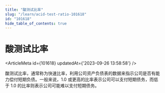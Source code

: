 ```yaml
---
title: "酸测试比率"
slug: "/learn/acid-test-ratio-101618"
id: "101618"
hide_table_of_contents: true
---
```



# 酸测试比率

<ArticleMeta id={101618} updatedAt={'2023-09-26 13:58:58'} />
<div className='border-solid border-b border-t-0 my-4 border-[var(--ifm-color-gray-300)]' />

酸测试比率，通常称为快速比率，利用公司资产负债表的数据来指示公司是否有能力偿付短期负债。一般来说，1.0 或更高的比率表示公司可以支付短期债务，而低于 1.0 的比率则表示公司可能难以支付短期债务。
